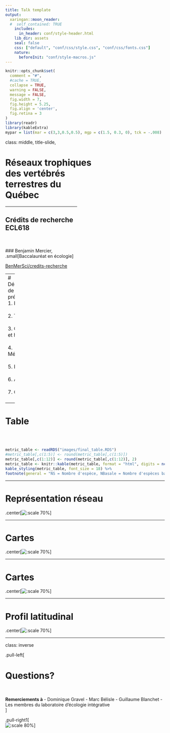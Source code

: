 ```yaml
---
title: Talk template
output:
  xaringan::moon_reader:
  #  self_contained: TRUE
    includes:
      in_header: conf/style-header.html
    lib_dir: assets
    seal: false
    css: ["default", "conf/css/style.css", "conf/css/fonts.css"]
    nature:
      beforeInit: "conf/style-macros.js"
---
```


```r
knitr::opts_chunk$set(
  comment = "#",
  #cache = TRUE,
  collapse = TRUE,
  warning = FALSE,
  message = FALSE,
  fig.width = 7,
  fig.height = 5.25,
  fig.align = 'center',
  fig.retina = 3
)
library(readr)
library(kableExtra)
mypar = list(mar = c(3,3,0.5,0.5), mgp = c(1.5, 0.3, 0), tck = -.008)
```

class:  middle, title-slide, 

<div class="my-logo-left"></div>

# Réseaux trophiques  <br> des vertébrés <br> terrestres du <br> Québec

<hr width="45%" align="left" size="0.3" color="orange"></hr>

## Crédits de recherche <br> ECL618
<br><br>
### Benjamin Mercier, <br>.small[Baccalauréat en écologie]

<i class="fa fa-github fa-lg" style="color:#e7e8e2"></i> [BenMerSci/credits-recherche](https://github.com/BenMerSci/credits-recherche)

---
# Déroulement de la présentation
1. Préambule <br><br>
2. Théorie <br><br>
3. Objectifs et hypothèse <br><br>
4. Méthodologie <br><br>
5. Résultats <br><br>
6. Analyse <br><br>
7. Conclusion <br><br>

---

# Table
<br><br>
```r
metric_table <- readRDS("images/final_table.RDS")
#metric_table[,c(1:5)] <- round(metric_table[,c(1:5)])
metric_table[,c(1:12)] <- round(metric_table[,c(1:12)], 2)
metric_table <- knitr::kable(metric_table, format = "html", digits = ncol(metric_table), row.names= TRUE, col.names = colnames(metric_table), caption = "TABLE 1: Les métriques du méta-réseau du Québec entier (Général), puis la moyenne selon chaque biome respectif.")
kable_styling(metric_table, font_size = 18) %>%
footnote(general = "NS = Nombre d'espèce, NBasale = Nombre d'espèces basales, NInt = Nombre d'espèces intermédiaires, NTop = Nombre d'espèces supérieures, NL = Nombre de liens, DensL = Densité de liens (NL/NS), C = Connectance (NL/NS²), GenSD = Généralité, VulSD = Vulnérabilité, MoyTR = Niveau trophique moyen, MaxTR = Niveau trophique maximum, Omn = Niveau d'omnivorie.")
```

---

# Représentation réseau
.center[![:scale 70%](images/network_graph.png)]

---

# Cartes
.center[![:scale 70%](images/sp_richness.png)]

---

# Cartes
.center[![:scale 70%](images/metrics_map.png)]

---

# Profil latitudinal
.center[![:scale 70%](images/latitudinal_profil.png)]

---

class: inverse

.pull-left[
<br>

# Questions?

<br>

**Remerciements à**
 - Dominique Gravel
 - Marc Bélisle
 - Guillaume Blanchet
 - Les membres du laboratoire d'écologie intégrative <br>
]

.pull-right1[
<br>
![:scale 80%](images/logo.png)
]
